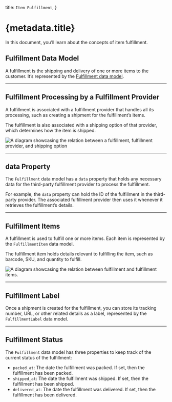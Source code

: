   title: `Item Fulfillment`,
}

# {metadata.title}

In this document, you’ll learn about the concepts of item fulfillment.

## Fulfillment Data Model

A fulfillment is the shipping and delivery of one or more items to the customer. It’s represented by the [Fulfillment data model](/references/fulfillment/models/Fulfillment).

---

## Fulfillment Processing by a Fulfillment Provider

A fulfillment is associated with a fulfillment provider that handles all its processing, such as creating a shipment for the fulfillment’s items.

The fulfillment is also associated with a shipping option of that provider, which determines how the item is shipped.

![A diagram showcasing the relation between a fulfillment, fulfillment provider, and shipping option](https://res.cloudinary.com/dza7lstvk/image/upload/v1712331947/Medusa%20Resources/fulfillment-shipping-option_jk9ndp.jpg)

---

## data Property

The `Fulfillment` data model has a `data` property that holds any necessary data for the third-party fulfillment provider to process the fulfillment.

For example, the `data` property can hold the ID of the fulfillment in the third-party provider. The associated fulfillment provider then uses it whenever it retrieves the fulfillment’s details. 

---

## Fulfillment Items

A fulfillment is used to fulfill one or more items. Each item is represented by the `FulfillmentItem` data model.

The fulfillment item holds details relevant to fulfilling the item, such as barcode, SKU, and quantity to fulfill.

![A diagram showcasing the relation between fulfillment and fulfillment items.](https://res.cloudinary.com/dza7lstvk/image/upload/v1712332114/Medusa%20Resources/fulfillment-item_etzxb0.jpg)

---

## Fulfillment Label

Once a shipment is created for the fulfillment, you can store its tracking number, URL, or other related details as a label, represented by the `FulfillmentLabel` data model.

---

## Fulfillment Status

The `Fulfillment` data model has three properties to keep track of the current status of the fulfillment:

- `packed_at`: The date the fulfillment was packed. If set, then the fulfillment has been packed.
- `shipped_at`: The date the fulfillment was shipped. If set, then the fulfillment has been shipped.
- `delivered_at`: The date the fulfillment was delivered. If set, then the fulfillment has been delivered.
